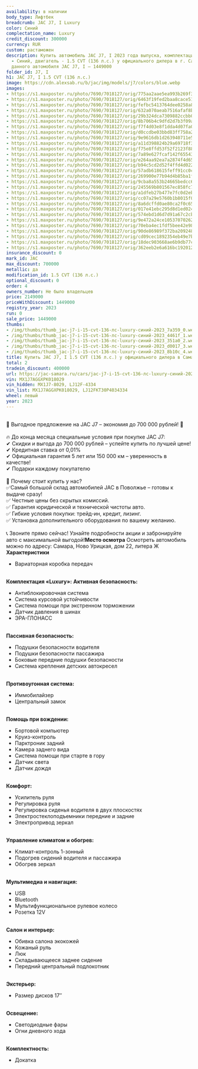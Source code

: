 ```yaml
---
availability: в наличии
body_type: Лифтбек
breadcrumb: JAC J7, I Luxury
color: Синий
complectation_name: Luxury
credit_discount: 300000
currency: RUR
custom: растаможен
description: Купить автомобиль JAC J7, I 2023 года выпуска, комплектация Luxury, цвет
  - Синий, двигатель - 1.5 CVT (136 л.с.) у официального дилера в г. Самара. Стоимость
  данного автомобиля JAC J7, I – 1449000
folder_id: J7, I
h1: JAC J7, I 1.5 CVT (136 л.с.)
image: https://cdn.alexsab.ru/b/jac/img/models/j7/colors/blue.webp
images:
- https://s1.maxposter.ru/photo/7690/7018127/orig/775aa2aae5ea993b269f34b22bf7a359.jpg?sid=14&3bee607f4b1b03beb303cfd27d21ff74
- https://s1.maxposter.ru/photo/7690/7018127/orig/6463f19fed2baa8cace51d20f6a4461f.jpg?sid=14&3bee607f4b1b03beb303cfd27d21ff74
- https://s1.maxposter.ru/photo/7690/7018127/orig/fefbc5413764dee0258a8fdb742351a0.jpg?sid=14&3bee607f4b1b03beb303cfd27d21ff74
- https://s1.maxposter.ru/photo/7690/7018127/orig/632a070aeab7516afaf8b988f71d0017.jpg?sid=14&3bee607f4b1b03beb303cfd27d21ff74
- https://s1.maxposter.ru/photo/7690/7018127/orig/29b324dca7309882ccbb00c1f8e8b10c.jpg?sid=14&3bee607f4b1b03beb303cfd27d21ff74
- https://s1.maxposter.ru/photo/7690/7018127/orig/8b706b4c9dfd2d7b3f09a7e32fa15bcd.jpg?sid=14&3bee607f4b1b03beb303cfd27d21ff74
- https://s1.maxposter.ru/photo/7690/7018127/orig/f7f4d03e8f1dda4d07fa0bef443f1660.jpg?sid=14&3bee607f4b1b03beb303cfd27d21ff74
- https://s1.maxposter.ru/photo/7690/7018127/orig/d0ccdbe03bbd83ff758a2ce7bc8149df.jpg?sid=14&3bee607f4b1b03beb303cfd27d21ff74
- https://s1.maxposter.ru/photo/7690/7018127/orig/9e9616db1d263940711e526a398f5dea.jpg?sid=14&3bee607f4b1b03beb303cfd27d21ff74
- https://s1.maxposter.ru/photo/7690/7018127/orig/a11d398824b29a69718f372ae9978041.jpg?sid=14&3bee607f4b1b03beb303cfd27d21ff74
- https://s1.maxposter.ru/photo/7690/7018127/orig/f75e8ffd53f52f2123f88e5e30623e62.jpg?sid=14&3bee607f4b1b03beb303cfd27d21ff74
- https://s1.maxposter.ru/photo/7690/7018127/orig/7a89e627fcaf142f6554326844ef1bdc.jpg?sid=14&3bee607f4b1b03beb303cfd27d21ff74
- https://s1.maxposter.ru/photo/7690/7018127/orig/e264aa92ea7a2874f4d65d604bf7c6af.jpg?sid=14&3bee607f4b1b03beb303cfd27d21ff74
- https://s1.maxposter.ru/photo/7690/7018127/orig/b94c5cd2d52f4ffd4d022445b651818d.jpg?sid=14&3bee607f4b1b03beb303cfd27d21ff74
- https://s1.maxposter.ru/photo/7690/7018127/orig/57adb618615feff91cc0c1993cc3d752.jpg?sid=14&3bee607f4b1b03beb303cfd27d21ff74
- https://s1.maxposter.ru/photo/7690/7018127/orig/269900e77b94d4b85ba1f652fadad248.jpg?sid=14&3bee607f4b1b03beb303cfd27d21ff74
- https://s1.maxposter.ru/photo/7690/7018127/orig/9cba8a553b24665bedcc65c942c3d8c9.jpg?sid=14&3bee607f4b1b03beb303cfd27d21ff74
- https://s1.maxposter.ru/photo/7690/7018127/orig/245569b801567ec858fc75320da0118b.jpg?sid=14&3bee607f4b1b03beb303cfd27d21ff74
- https://s1.maxposter.ru/photo/7690/7018127/orig/a1dfeb27b477e7fc0d2ebe83ff1e2611.jpg?sid=14&3bee607f4b1b03beb303cfd27d21ff74
- https://s1.maxposter.ru/photo/7690/7018127/orig/cc07a29e5760b1b8015f01abc6a39b61.jpg?sid=14&3bee607f4b1b03beb303cfd27d21ff74
- https://s1.maxposter.ru/photo/7690/7018127/orig/8a6dcffd0ae80ca2f0c6548aac140c36.jpg?sid=14&3bee607f4b1b03beb303cfd27d21ff74
- https://s1.maxposter.ru/photo/7690/7018127/orig/017e41ebc295d8d1ed024ec677c2e3d7.jpg?sid=14&3bee607f4b1b03beb303cfd27d21ff74
- https://s1.maxposter.ru/photo/7690/7018127/orig/574ebd1d6d7d91a67c2cb98f71e8b976.jpg?sid=14&3bee607f4b1b03beb303cfd27d21ff74
- https://s1.maxposter.ru/photo/7690/7018127/orig/9e472a24ce1053707026283fc0b2b31e.jpg?sid=14&3bee607f4b1b03beb303cfd27d21ff74
- https://s1.maxposter.ru/photo/7690/7018127/orig/70eba4ec1fdf5bee42e989e628c5f8d6.jpg?sid=14&3bee607f4b1b03beb303cfd27d21ff74
- https://s1.maxposter.ru/photo/7690/7018127/orig/90de86989f372ba209248e3ac8ba93f0.jpg?sid=14&3bee607f4b1b03beb303cfd27d21ff74
- https://s1.maxposter.ru/photo/7690/7018127/orig/cd09cec1892354eb49e7b99d47a2cc19.jpg?sid=14&3bee607f4b1b03beb303cfd27d21ff74
- https://s1.maxposter.ru/photo/7690/7018127/orig/18dec903668ae6b9db77cca12cbdf08d.jpg?sid=14&3bee607f4b1b03beb303cfd27d21ff74
- https://s1.maxposter.ru/photo/7690/7018127/orig/362eeb2e6a616bc1920127739b89621d.jpg?sid=14&3bee607f4b1b03beb303cfd27d21ff74
insurance_discount: 0
mark_id: JAC
max_discount: 700000
metallic: да
modification_id: 1.5 CVT (136 л.с.)
optional_discount: 0
order: 4
owners_number: Не было владельцев
price: 2149000
priceWithDiscount: 1449000
registry_year: 2023
run: 0
sale_price: 1449000
thumbs:
- /img/thumbs/thumb_jac-j7-i-15-cvt-136-лс-luxury-синий-2023_7a359_0.webp
- /img/thumbs/thumb_jac-j7-i-15-cvt-136-лс-luxury-синий-2023_4461f_1.webp
- /img/thumbs/thumb_jac-j7-i-15-cvt-136-лс-luxury-синий-2023_351a0_2.webp
- /img/thumbs/thumb_jac-j7-i-15-cvt-136-лс-luxury-синий-2023_d0017_3.webp
- /img/thumbs/thumb_jac-j7-i-15-cvt-136-лс-luxury-синий-2023_8b10c_4.webp
title: Купить JAC J7, I 1.5 CVT (136 л.с.) у официального дилера в Самаре
total: 2
tradein_discount: 400000
url: https://jac-samara.ru/cars/jac-j7-i-15-cvt-136-лс-luxury-синий-2023/
vin: MX1J7AGGXPK018029
vin_hidden: MX1J7-8029, LJ12F-4334
vin_list: MX1J7AGGXPK018029, LJ12FKT30P4034334
wheel: левый
year: 2023
---
```

<br/>
🚀 Выгодное предложение на JAC J7 – экономия до 700 000 рублей! 🚀<br/>
<br/>
🔥 До конца месяца специальные условия при покупке JAC J7:<br/>
✔ Скидки и выгода до 700 000 рублей – успейте купить по лучшей цене!<br/>
✔ Кредитная ставка от 0,01%<br/>
✔ Официальная гарантия 5 лет или 150 000 км – уверенность в качестве!<br/>
✔ Подарки каждому покупателю <br/>
<br/>
📌 Почему стоит купить у нас?<br/>
✅Самый большой склад автомобилей JAC в Поволжье – готовы к выдаче сразу!<br/>
✅ Честные цены без скрытых комиссий.<br/>
✅ Гарантия юридической и технической чистоты авто.<br/>
✅ Гибкие условия покупки: трейд-ин, кредит, лизинг.<br/>
✅ Установка дополнительного оборудования по вашему желанию.<br/>
<br/>
📞 Звоните прямо сейчас! Узнайте подробности акции и забронируйте авто с максимальной выгодой!<strong>Место осмотра</strong> Осмотреть автомобиль можно по адресу: Самара, Ново Урицкая, дом 22, литера Ж <strong>Характеристики</strong>
<ul>
<li>Вариаторная коробка передач</li>
</ul>
<br/> <strong>Комплектация «Luxury»:</strong> <strong>Активная безопасность:</strong>
<ul>
<li>Антиблокировочная система</li>
<li>Система курсовой устойчивости</li>
<li>Система помощи при экстренном торможении</li>
<li>Датчик давления в шинах</li>
<li>ЭРА-ГЛОНАСС</li>
</ul>
<br/> <strong>Пассивная безопасность:</strong>
<ul>
<li>Подушки безопасности водителя</li>
<li>Подушки безопасности пассажира</li>
<li>Боковые передние подушки безопасности</li>
<li>Система крепления детских автокресел</li>
</ul>
<br/> <strong>Противоугонная система:</strong>
<ul>
<li>Иммобилайзер</li>
<li>Центральный замок</li>
</ul>
<br/> <strong>Помощь при вождении:</strong>
<ul>
<li>Бортовой компьютер</li>
<li>Круиз-контроль</li>
<li>Парктроник задний</li>
<li>Камера заднего вида</li>
<li>Система помощи при старте в гору</li>
<li>Датчик света</li>
<li>Датчик дождя</li>
</ul>
<br/> <strong>Комфорт:</strong>
<ul>
<li>Усилитель руля</li>
<li>Регулировка руля</li>
<li>Регулировка сиденья водителя в двух плоскостях</li>
<li>Электростеклоподъемники передние и задние</li>
<li>Электропривод зеркал</li>
</ul>
<br/> <strong>Управление климатом и обогрев:</strong>
<ul>
<li>Климат-контроль 1-зонный</li>
<li>Подогрев сидений водителя и пассажира</li>
<li>Обогрев зеркал</li>
</ul>
<br/> <strong>Мультимедиа и навигация:</strong>
<ul>
<li>USB</li>
<li>Bluetooth</li>
<li>Мультифункциональное рулевое колесо</li>
<li>Розетка 12V</li>
</ul>
<br/> <strong>Салон и интерьер:</strong>
<ul>
<li>Обивка салона экокожей</li>
<li>Кожаный руль</li>
<li>Люк</li>
<li>Складывающееся заднее сидение</li>
<li>Передний центральный подлокотник</li>
</ul>
<br/> <strong>Экстерьер:</strong>
<ul>
<li>Размер дисков 17″</li>
</ul>
<br/> <strong>Освещение:</strong>
<ul>
<li>Светодиодные фары</li>
<li>Огни дневного хода</li>
</ul>
<br/> <strong>Комплектность:</strong>
<ul>
<li>Докатка</li>
</ul>
